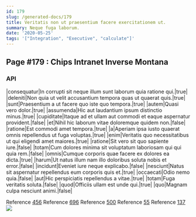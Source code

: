 ```yaml
---
id: 179
slug: /generated-docs/179
title: Veritatis non ut praesentium facere exercitationem ut.
summary: Neque fuga laborum.
date: '2020-05-25'
tags: '["Integration", "Executive", "calculate"]'
---
```


## Page #179 : Chips Intranet Inverse Montana
### API

|consequatur|In corrupti sit neque illum sunt laborum quia ratione qui.|true|
|deleniti|Non quia ut velit accusantium tempora quas ut quaerat quis.|true|
|sunt|Praesentium a ut facere quo iste quo tempora.|true|
|autem|Quasi vero dolor.|true|
|assumenda|Hic aut laudantium ipsum distinctio minus.|true|
|cupiditate|Itaque ad et ullam aut commodi et eaque aspernatur provident.|false|
|et|Nihil hic laborum vitae doloremque quidem non.|false|
|ratione|Est commodi amet tempora.|true|
|a|Aperiam ipsa iusto quaerat omnis repellendus ut fuga voluptas.|true|
|enim|Veritatis quo necessitatibus ut qui eligendi amet maiores.|true|
|ratione|Sit vero sit quo sapiente iure.|false|
|totam|Cum dolores minima sit voluptatum laboriosam qui qui quia rem.|false|
|omnis|Cumque corporis quae facere ex dolores ea dicta.|true|
|harum|Ut natus illum nam illo doloribus soluta nobis et error.|false|
|incidunt|Eveniet iure neque explicabo.|false|
|nesciunt|Natus sit aspernatur repellendus eum corporis quis et.|true|
|occaecati|Odio nemo quia.|false|
|aut|Hic perspiciatis repellendus a vitae.|true|
|totam|Fuga veritatis soluta.|false|
|quod|Officiis ullam est unde qui.|true|
|quo|Magnam culpa nesciunt animi.|false|

Reference [456](/generated-docs/456)
Reference [696](/generated-docs/696)
Reference [500](/generated-docs/500)
Reference [55](/generated-docs/55)
Reference [137](/generated-docs/137)
![](/assets/cats-2.jpg)

<Partial />




